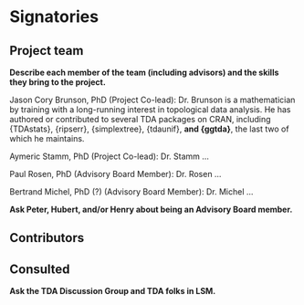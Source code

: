 # Signatories
<!-- 
This section provides the ISC with a view of the support received from the community for a proposal. Acceptance isn't predicated on popularity but community acceptance is important.  Willingness to accept outside input is also a good marker for project delivery. 

An optional section would be for R-Core signatories where changes to R are proposed.
-->

## Project team
<!-- 
Who are the people responsible for actually delivering the project if the proposal gets accepted and are already signed up and rearing to go?
-->

**Describe each member of the team (including advisors) and the skills they bring to the project.**

Jason Cory Brunson, PhD
(Project Co-lead):
Dr. Brunson is a mathematician by training with a long-running interest in topological data analysis. He has authored or contributed to several TDA packages on CRAN, including {TDAstats}, {ripserr}, {simplextree}, {tdaunif}, **and {ggtda}**, the last two of which he maintains.

Aymeric Stamm, PhD
(Project Co-lead):
Dr. Stamm ...

Paul Rosen, PhD
(Advisory Board Member):
Dr. Rosen ...

Bertrand Michel, PhD (?)
(Advisory Board Member):
Dr. Michel ...

**Ask Peter, Hubert, and/or Henry about being an Advisory Board member.**

## Contributors
<!-- 
Who are the people who have actively helped with this proposal but won't necessarily be on the core project team later?
-->

## Consulted
<!-- 
Who has been given the opportunity to provide feedback on the proposal? This should include any R Consortium & ISC members who the proposal has been discussed with.
-->

**Ask the TDA Discussion Group and TDA folks in LSM.**
